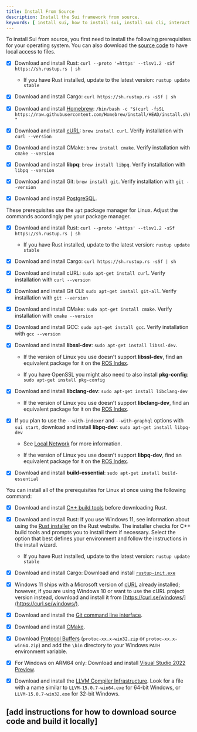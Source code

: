 ```yaml
---
title: Install From Source
description: Install the Sui framework from source.
keywords: [ install sui, how to install sui, install sui cli, interact with sui networks, connect to sui networks, sui command line interface, install from source, source install ]
---
```


To install Sui from source, you first need to install the following prerequisites for your operating system. You can also download the [source code](/references/contribute/sui-environment) to have local access to files.

<Tabs className="tabsHeadingCentered--small">
<TabItem value="prereq" label="Prerequisites">

<Tabs>
<TabItem label="macOS" value="macos">

- [x] Download and install Rust: `curl --proto '=https' --tlsv1.2 -sSf https://sh.rustup.rs | sh`

    - If you have Rust installed, update to the latest version: `rustup update stable`

- [x] Download and install Cargo: `curl https://sh.rustup.rs -sSf | sh`

- [x] Download and install [Homebrew](https://brew.sh/): `/bin/bash -c "$(curl -fsSL https://raw.githubusercontent.com/Homebrew/install/HEAD/install.sh)"`

- [x] Download and install [cURL](https://curl.se): `brew install curl`. Verify installation with `curl --version`

- [x] Download and install CMake: `brew install cmake`. Verify installation with `cmake --version`

- [x] Download and install **libpq**: `brew install libpq`. Verify installation with `libpq --version`

- [x] Download and install Git: `brew install git`. Verify installation with `git --version`

- [x] Download and install [PostgreSQL](https://wiki.postgresql.org/wiki/Main_Page).

</TabItem>

<TabItem label="Linux" value="linux">

These prerequisites use the `apt` package manager for Linux. Adjust the commands accordingly per your package manager.

- [x] Download and install Rust: `curl --proto '=https' --tlsv1.2 -sSf https://sh.rustup.rs | sh`

    - If you have Rust installed, update to the latest version: `rustup update stable`

- [x] Download and install Cargo: `curl https://sh.rustup.rs -sSf | sh`

- [x] Download and install cURL: `sudo apt-get install curl`. Verify installation with `curl --version`

- [x] Download and install Git CLI: `sudo apt-get install git-all`. Verify installation with `git --version`

- [x] Download and install CMake: `sudo apt-get install cmake`. Verify installation with `cmake --version`

- [x] Download and install GCC: `sudo apt-get install gcc`. Verify installation with `gcc --version`

- [x] Download and install **libssl-dev**: `sudo apt-get install libssl-dev`.
    
    - If the version of Linux you use doesn't support **libssl-dev**, find an equivalent package for it on the [ROS Index](https://index.ros.org/d/libssl-dev/).

    - If you have OpenSSL you might also need to also install **pkg-config**: `sudo apt-get install pkg-config`

- [x] Download and install **libclang-dev**: `sudo apt-get install libclang-dev`

    - If the version of Linux you use doesn't support **libclang-dev**, find an equivalent package for it on the [ROS Index](https://index.ros.org/d/libclang-dev/).

- [x] If you plan to use the `--with-indexer` and `--with-graphql` options with `sui start`, download and install **libpq-dev**: `sudo apt-get install libpq-dev`

    - See [Local Network](/guides/developer/sui-101/local-network) for more information.

    - If the version of Linux you use doesn't support **libpq-dev**, find an equivalent package for it on the [ROS Index](https://index.ros.org/d/libpq-dev/).

- [x] Download and install **build-essential**: `sudo apt-get install build-essential`

You can install all of the prerequisites for Linux at once using the following command:

<ImportContent source="linux-deps.mdx" mode="snippet" />

</TabItem>

<TabItem label="Windows" value="windows">

- [x] Download and install [C++ build tools](https://visualstudio.microsoft.com/downloads/) before downloading Rust.

- [x] Download and install Rust: If you use Windows 11, see information about using the [Rust installer](https://www.rust-lang.org/tools/install) on the Rust website. The installer checks for C++ build tools and prompts you to install them if necessary. Select the option that best defines your environment and follow the instructions in the install wizard.

    - If you have Rust installed, update to the latest version: `rustup update stable`

- [x] Download and install Cargo: Download and install [`rustup-init.exe`](https://win.rustup.rs/)

- [x] Windows 11 ships with a Microsoft version of [cURL](https://curl.se/windows/microsoft.html) already installed; however, if you are using Windows 10 or want to use the cURL project version instead, download and install it from [https://curl.se/windows/](https://curl.se/windows/).

- [x] Download and install the [Git command line interface](https://git-scm.com/download/).

- [x] Download and install [CMake](https://cmake.org/download/).

- [x] Download [Protocol Buffers](https://github.com/protocolbuffers/protobuf/releases) (`protoc-xx.x-win32.zip` or `protoc-xx.x-win64.zip`) and add the `\bin` directory to your Windows `PATH` environment variable.

- [x] For Windows on ARM64 only: Download and install [Visual Studio 2022 Preview](https://visualstudio.microsoft.com/vs/preview/).

- [x] Download and install the [LLVM Compiler Infrastructure](https://releases.llvm.org/). Look for a file with a name similar to `LLVM-15.0.7-win64.exe` for 64-bit Windows, or `LLVM-15.0.7-win32.exe` for 32-bit Windows.


</TabItem>
</Tabs>
</TabItem>
</Tabs>


## [add instructions for how to download source code and build it locally]